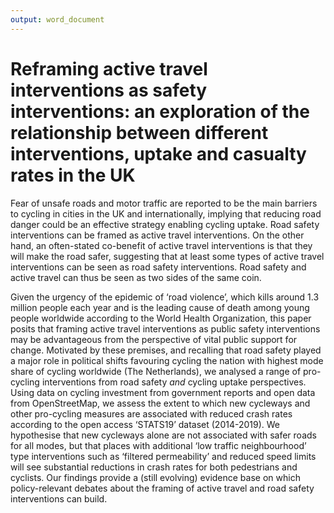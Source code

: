 ```yaml
---
output: word_document
---
```


# Reframing active travel interventions as safety interventions: an exploration of the relationship between different interventions, uptake and casualty rates in the UK

Fear of unsafe roads and motor traffic are reported to be the main barriers to cycling in cities in the UK and internationally, implying that reducing road danger could be an effective strategy enabling cycling uptake.
Road safety interventions can be framed as active travel interventions.
On the other hand, an often-stated co-benefit of active travel interventions is that they will make the road safer, suggesting that at least some types of active travel interventions can be seen as road safety interventions.
Road safety and active travel can thus be seen as two sides of the same coin.

Given the urgency of the epidemic of 'road violence', which kills around 1.3 million people each year and is the leading cause of death among young people worldwide according to the World Health Organization, this paper posits that framing active travel interventions as public safety interventions may be advantageous from the perspective of vital public support for change.
Motivated by these premises, and recalling that road safety played a major role in political shifts favouring cycling the nation with highest mode share of cycling worldwide (The Netherlands), we analysed a range of pro-cycling interventions from road safety *and* cycling uptake perspectives.
Using data on cycling investment from government reports and open data from OpenStreetMap, we assess the extent to which new cycleways and other pro-cycling measures are associated with reduced crash rates according to the open access 'STATS19' dataset (2014-2019).
We hypothesise that new cycleways alone are not associated with safer roads for all modes, but that places with additional 'low traffic neighbourhood' type interventions such as 'filtered permeability' and reduced speed limits will see substantial reductions in crash rates for both pedestrians and cyclists.
Our findings provide a (still evolving) evidence base on which policy-relevant debates about the framing of active travel and road safety interventions can build.

